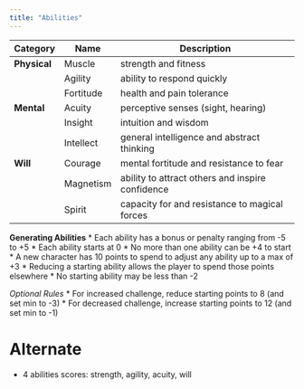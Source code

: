 ```yaml
---
title: "Abilities"
---
```


|Category|Name|Description|
|---|---|---|
|**Physical**|Muscle|strength and fitness|
||Agility|ability to respond quickly|
||Fortitude|health and pain tolerance|
|**Mental**|Acuity|perceptive senses (sight, hearing)|
||Insight|intuition and wisdom|
||Intellect|general intelligence and abstract thinking|
|**Will**|Courage|mental fortitude and resistance to fear|
||Magnetism|ability to attract others and inspire confidence|
||Spirit|capacity for and resistance to magical forces|

**Generating Abilities**
* Each ability has a bonus or penalty ranging from -5 to +5 
* Each ability starts at 0
* No more than one ability can be +4 to start
* A new character has 10 points to spend to adjust any ability up to a max of +3
* Reducing a starting ability allows the player to spend those points elsewhere
* No starting ability may be less than -2

*Optional Rules*
* For increased challenge, reduce starting points to 8 (and set min to -3)
* For decreased challenge, increase starting points to 12 (and set min to -1)

# Alternate
- 4 abilities scores: strength, agility, acuity, will